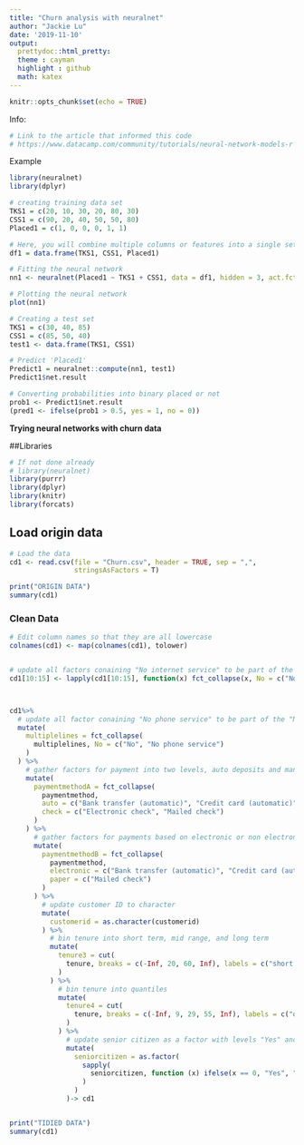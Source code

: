 ```yaml
---
title: "Churn analysis with neuralnet"
author: "Jackie Lu"
date: '2019-11-10'
output: 
  prettydoc::html_pretty:
  theme : cayman
  highlight : github
  math: katex
---
```

\definecolor{mylightgray}{RGB}{215, 215, 215}
\color{mylightgray}
\definecolor{mydarkgray}{RGB}{45, 45, 45}
\pagecolor{mydarkgray}


```r
knitr::opts_chunk$set(echo = TRUE)
```

Info:
```r
# Link to the article that informed this code
# https://www.datacamp.com/community/tutorials/neural-network-models-r
```

Example
```r
library(neuralnet)
library(dplyr)

# creating training data set
TKS1 = c(20, 10, 30, 20, 80, 30)
CSS1 = c(90, 20, 40, 50, 50, 80)
Placed1 = c(1, 0, 0, 0, 1, 1)

# Here, you will combine multiple columns or features into a single set of data
df1 = data.frame(TKS1, CSS1, Placed1)

# Fitting the neural network
nn1 <- neuralnet(Placed1 ~ TKS1 + CSS1, data = df1, hidden = 3, act.fct = "logistic", linear.output = F)

# Plotting the neural network
plot(nn1)

# Creating a test set
TKS1 = c(30, 40, 85)
CSS1 = c(85, 50, 40)
test1 <- data.frame(TKS1, CSS1)

# Predict 'Placed1'
Predict1 = neuralnet::compute(nn1, test1)
Predict1$net.result

# Converting probabilities into binary placed or not
prob1 <- Predict1$net.result
(pred1 <- ifelse(prob1 > 0.5, yes = 1, no = 0))
```

**Trying neural networks with churn data**

##Libraries
```r
# If not done already
# library(neuralnet)
library(purrr)
library(dplyr)
library(knitr)
library(forcats)
```

## Load origin data
```r
# Load the data
cd1 <- read.csv(file = "Churn.csv", header = TRUE, sep = ",", 
                stringsAsFactors = T)

print("ORIGIN DATA")
summary(cd1)
```

### Clean Data
```r

# Edit column names so that they are all lowercase
colnames(cd1) <- map(colnames(cd1), tolower)


# update all factors conaining "No internet service" to be part of the "No" level
cd1[10:15] <- lapply(cd1[10:15], function(x) fct_collapse(x, No = c("No", "No internet service")) )



cd1%>%
  # update all factor conaining "No phone service" to be part of the "No" level
  mutate(
    multiplelines = fct_collapse(
      multiplelines, No = c("No", "No phone service")
    )
  ) %>%
    # gather factors for payment into two levels, auto deposits and manual checks
    mutate(
      paymentmethodA = fct_collapse(
        paymentmethod, 
        auto = c("Bank transfer (automatic)", "Credit card (automatic)"),
        check = c("Electronic check", "Mailed check")
      )
    ) %>%
      # gather factors for payments based on electronic or non electronic
      mutate(
        paymentmethodB = fct_collapse(
          paymentmethod, 
          electronic = c("Bank transfer (automatic)", "Credit card (automatic)", "Electronic check"),
          paper = c("Mailed check")
        )
      ) %>%
        # update customer ID to character 
        mutate(
          customerid = as.character(customerid)
        ) %>%
          # bin tenure into short term, mid range, and long term
          mutate(
            tenure3 = cut(
              tenure, breaks = c(-Inf, 20, 60, Inf), labels = c("short term", "mid term", "long term")
            )
          ) %>%
            # bin tenure into quantiles
            mutate(
              tenure4 = cut(
                tenure, breaks = c(-Inf, 9, 29, 55, Inf), labels = c("q1", "q2", "q3", "q4")
              )
            ) %>%
              # update senior citizen as a factor with levels "Yes" and "No"
              mutate(
                seniorcitizen = as.factor(
                  sapply(
                    seniorcitizen, function (x) ifelse(x == 0, "Yes", "No")
                  )
                )
              )-> cd1


print("TIDIED DATA")    
summary(cd1)
  
```




